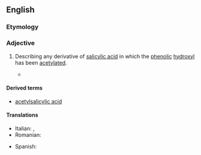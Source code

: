 ==English==

===Etymology===
{{compound|en|acetyl|salicylic}}

===Adjective===
{{en-adj|-}}

# {{lb|en|organic chemistry}} Describing any derivative of [[salicylic acid]] in which the [[phenolic]] [[hydroxyl]] has been [[acetylated]].
#* {{quote-song
|year=1997
|title=The Druggist
|composer=Joel Mabus
|passage=You need to take [[acetaminophen]] / Or just a little [[aspirin]] / '''acetylsalicylic''' for the pain
}}

====Derived terms====
* [[acetylsalicylic acid]]

====Translations====
{{trans-top|derivative}}
* Italian: {{t|it|acetossibenzoico}}, {{t+|it|acetilsalicilico}}
* Romanian: {{t+|ro|acetilsalicilic}}
{{trans-mid}}
* Spanish: {{t|es|acetilsalicílico}}
{{trans-bottom}}